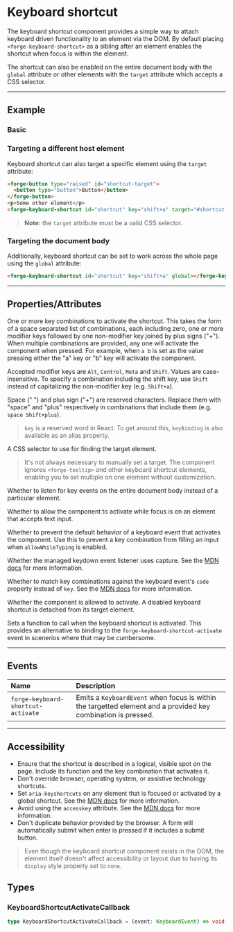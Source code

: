 
<PageSection>

# Keyboard shortcut

The keyboard shortcut component provides a simple way to attach keyboard driven functionality to an
element via the DOM. By default placing `<forge-keyboard-shortcut>` as a sibling after an element
enables the shortcut when focus is within the element.

The shortcut can also be enabled on the entire document body with the `global` attribute or other
elements with the `target` attribute which accepts a CSS selector.

</PageSection>

---

<PageSection>

## Example

### Basic

<LiveDemo layout="column" codeHtml={KeyboardShortcutBasicHtml()} codeTs={KeyboardShortcutBasicTs()}>
  <KeyboardShortcutBasicDemo />
</LiveDemo>

### Targeting a different host element

Keyboard shortcut can also target a specific element using the `target` attribute:

```html
<forge-button type="raised" id="shortcut-target">
  <button type="button">Button</button>
</forge-button>
<p>Some other element</p>
<forge-keyboard-shortcut id="shortcut" key="shift+a" target="#shortcut-target"></forge-keyboard-shortcut>
```

> **Note:** the `target` attribute must be a valid CSS selector.

### Targeting the document body

Additionally, keyboard shortcut can be set to work across the whole page using the `global` attribute:

```html
<forge-keyboard-shortcut id="shortcut" key="shift+a" global></forge-keyboard-shortcut>
```

</PageSection>

---

<PageSection>

## Properties/Attributes    

<PropertyDef name="key" type="string" defaultValue="''">

One or more key combinations to activate the shortcut. This takes the form of a space separated
list of combinations, each including zero, one or more modifier keys followed by one non-modifier
key joined by plus signs ("+"). When multiple combinations are provided, any one will activate the
component when pressed. For example, when `a b` is set as the value pressing either the "a" key or
"b" key will activate the component.

Accepted modifier keys are `Alt`, `Control`, `Meta` and `Shift`. Values are case-insensitive. To
specify a combination including the shift key, use `Shift` instead of capitalizing the non-modifier
key (e.g. `Shift+a`).

Space (" ") and plus sign ("+") are reserved characters. Replace them with "space" and
"plus" respectively in combinations that include them (e.g. `space Shift+plus`).

> `key` is a reserved word in React. To get around this, `keyBinding` is also available as an
> alias property.

</PropertyDef>

<PropertyDef name="target" type="string" defaultValue="''">

A CSS selector to use for finding the target element.

> It's not always necessary to manually set a target. The component ignores `<forge-tooltip>` and
> other keyboard shortcut elements, enabling you to set multiple on one element without
> customization.

</PropertyDef>

<PropertyDef name="global" type="boolean" defaultValue="false">

Whether to listen for key events on the entire document body instead of a particular element.

</PropertyDef>

<PropertyDef name="allowWhileTyping" type="boolean" defaultValue="false">

Whether to allow the component to activate while focus is on an element that accepts text input.

</PropertyDef>

<PropertyDef name="preventDefault" type="boolean" defaultValue="false">

Whether to prevent the default behavior of a keyboard event that activates the component. Use this
to prevent a key combination from filling an input when `allowWhileTyping` is enabled.

</PropertyDef>

<PropertyDef name="capture" type="boolean" defaultValue="false">

Whether the managed keydown event listener uses capture. See the [MDN docs](https://developer.mozilla.org/en-US/docs/Web/API/EventTarget/addEventListener)
for more information.

</PropertyDef>

<PropertyDef name="useCode" type="boolean" defaultValue="false">

Whether to match key combinations against the keyboard event's `code` property instead of `key`.
See the [MDN docs](https://developer.mozilla.org/en-US/docs/Web/API/KeyboardEvent/code) for more
information.

</PropertyDef>

<PropertyDef name="disabled" type="boolean" defaultValue="false">

Whether the component is allowed to activate. A disabled keyboard shortcut is detached from its
target element.

</PropertyDef>

<PropertyDef name="activateCallback" type="KeyboardShortcutActivateCallback" attr={false} defaultValue="undefined">

Sets a function to call when the keyboard shortcut is activated. This provides an alternative to
binding to the `forge-keyboard-shortcut-activate` event in scenerios where that may be cumbersome.

</PropertyDef>

</PageSection>

---

<PageSection>

## Events

| Name                               | Description
| :--------------------------------- | :----------------------
| `forge-keyboard-shortcut-activate` | Emits a `KeyboardEvent` when focus is within the targetted element and a provided key combination is pressed.

</PageSection>

---

<PageSection>

## Accessibility

- Ensure that the shortcut is described in a logical, visible spot on the page. Include its
function and the key combination that activates it.
- Don't override browser, operating system, or assistive technology shortcuts.
- Set `aria-keyshortcuts` on any element that is focused or activated by a global shortcut. See the
[MDN docs](https://developer.mozilla.org/en-US/docs/Web/Accessibility/ARIA/Attributes/aria-keyshortcuts)
for more information.
- Avoid using the `accesskey` attribute. See the [MDN docs](https://developer.mozilla.org/en-US/docs/Web/HTML/Global_attributes/accesskey)
for more information.
- Don't duplicate behavior provided by the browser. A form will automatically submit when enter is
pressed if it includes a submit button.

> Even though the keyboard shortcut component exists in the DOM, the element itself doesn't affect
> accessibility or layout due to having its `display` style property set to `none`.

</PageSection>

<PageSection>

## Types

### KeyboardShortcutActivateCallback

```ts
type KeyboardShortcutActivateCallback = (event: KeyboardEvent) => void;
```

</PageSection>